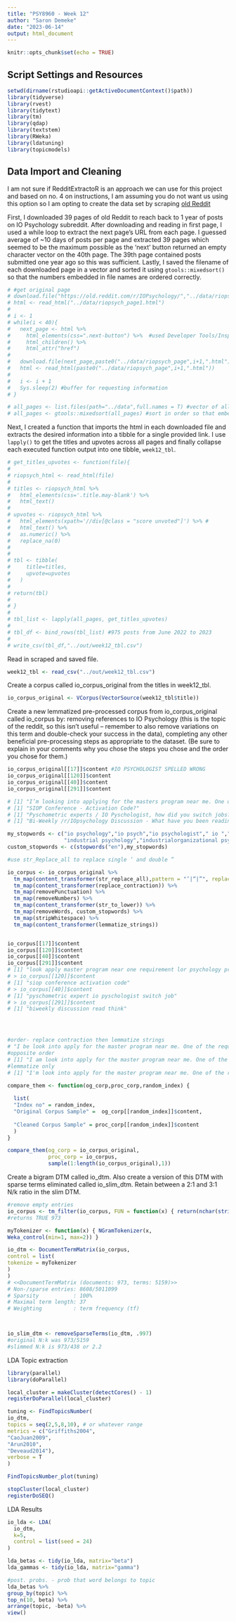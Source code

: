```yaml
---
title: "PSY8960 - Week 12"
author: "Saron Demeke"
date: "2023-06-14"
output: html_document
---
```


```r
knitr::opts_chunk$set(echo = TRUE)
```


## Script Settings and Resources
```r
setwd(dirname(rstudioapi::getActiveDocumentContext()$path))
library(tidyverse)
library(rvest)
library(tidytext)
library(tm)
library(qdap)
library(textstem)
library(RWeka)
library(ldatuning)
library(topicmodels)
```


## Data Import and Cleaning

I am not sure if RedditExtractoR is an approach we can use for this project and based on no. 4 on instructions, I am assuming you do not want us using this option so I am opting to create the data set by scraping [old Reddit](https://old.reddit.com/r/IOPsychology/)

First, I downloaded 39 pages of old Reddit to reach back to 1 year of posts on IO Psychology subreddit. After downloading and reading in first page, I used a while loop to extract the next page's URL from each page. I guessed average of ~10 days of posts per page and extracted 39 pages which seemed to be the maximum possible as the 'next' button returned an empty character vector on the 40th page. The 39th page contained posts submitted one year ago so this was sufficient. Lastly, I saved the filename of each downloaded page in a vector and sorted it using `gtools::mixedsort()` so that the numbers embedded in file names are ordered correctly.
```r
# #get original page
# download.file("https://old.reddit.com/r/IOPsychology/","../data/riopsych_page1.html")
# html <- read_html("../data/riopsych_page1.html")
# 
# i <- 1
# while(i < 40){
#   next_page <- html %>%
#     html_elements(css=".next-button") %>%  #used Developer Tools/Inspect to get attribute of next page URL
#     html_children() %>%
#     html_attr("href")
# 
#   download.file(next_page,paste0("../data/riopsych_page",i+1,".html"))
#   html <- read_html(paste0("../data/riopsych_page",i+1,".html"))
# 
#   i <- i + 1
#   Sys.sleep(2) #buffer for requesting information
# }

# all_pages <- list.files(path="../data",full.names = T) #vector of all file names in ../data with relative path intact
# all_pages <- gtools::mixedsort(all_pages) #sort in order so that embedded numbers in file names are numerically ordered 
```

Next, I created a function that imports the html in each downloaded file and extracts the desired information into a tibble for a single provided link. I use `lapply()` to get the titles and upvotes across all pages and finally collapse each executed function output into one tibble, `week12_tbl`.
```r

# get_titles_upvotes <- function(file){
#   
# riopsych_html <- read_html(file)
# 
# titles <- riopsych_html %>% 
#   html_elements(css='.title.may-blank') %>% 
#   html_text()
# 
# upvotes <- riopsych_html %>% 
#   html_elements(xpath='//div[@class = "score unvoted"]') %>% #
#   html_text() %>% 
#   as.numeric() %>% 
#   replace_na(0)
# 
# 
# tbl <- tibble(
#     title=titles, 
#     upvote=upvotes
#   ) 
# 
# return(tbl)
#   
# }
# 
# tbl_list <- lapply(all_pages, get_titles_upvotes)
# 
# tbl_df <- bind_rows(tbl_list) #975 posts from June 2022 to 2023
# 
# write_csv(tbl_df,"../out/week12_tbl.csv")
```


Read in scraped and saved file.

```r
week12_tbl <- read_csv("../out/week12_tbl.csv")
```


Create a corpus called io_corpus_original from the titles in week12_tbl.

```r
io_corpus_original <- VCorpus(VectorSource(week12_tbl$title))

```


Create a new lemmatized pre-processed corpus from io_corpus_original called io_corpus by:
removing references to IO Psychology (this is the topic of the reddit, so this isn’t useful – remember to also remove variations on this term and double-check your success in the data),
completing any other beneficial pre-processing steps as appropriate to the dataset.
(Be sure to explain in your comments why you chose the steps you chose and the order you chose for them.)


```r

io_corpus_original[[17]]$content #IO PSYCHOLOGIST SPELLED WRONG
io_corpus_original[[120]]$content
io_corpus_original[[40]]$content
io_corpus_original[[291]]$content

# [1] "I’m looking into applying for the masters program near me. One of the requirements is a LOR from a psychology professor. I’ve been out of school since 2017 therefore don’t have any relationship with previous professors. Does anyone have any advice? Feeling kind of stuck with that."
# [1] "SIOP Conference - Activation Code?"
# [1] "Pyschometric experts / IO Pyschologist, how did you switch jobs?"
# [1] "Bi-Weekly /r/IOpsychology Discussion - What have you been reading, and what do you think of it?"

my_stopwords <- c("io psychology","io psych","io psychologist"," io ","io practitioner","iopsychology",
                  "industrial psychology","industrialorganizational psychology","riopsychology","psych","psychology")
custom_stopwords <- c(stopwords("en"),my_stopwords)

#use str_Replace_all to replace single ’ and double ” 

io_corpus <- io_corpus_original %>%
  tm_map(content_transformer(str_replace_all),pattern = "’|“|”", replacement = "'") %>% 
  tm_map(content_transformer(replace_contraction)) %>%
  tm_map(removePunctuation) %>% 
  tm_map(removeNumbers) %>%  
  tm_map(content_transformer(str_to_lower)) %>% 
  tm_map(removeWords, custom_stopwords) %>% 
  tm_map(stripWhitespace) %>% 
  tm_map(content_transformer(lemmatize_strings))


io_corpus[[17]]$content
io_corpus[[120]]$content
io_corpus[[40]]$content
io_corpus[[291]]$content
# [1] "look apply master program near one requirement lor psychology professor school since therefore relationship previous professor anyone advice feel kind stick"
# > io_corpus[[120]]$content
# [1] "siop conference activation code"
# > io_corpus[[40]]$content
# [1] "pyschometric expert io pyschologist switch job"
# > io_corpus[[291]]$content
# [1] "biweekly discussion read think"




#order- replace contraction then lemmatize strings
# "I be look into apply for the master program near me. One of the requirement be a LOR from a psychology professor. I have be out of school since 2017 therefore do not have any relationship with previous professor. do anyone have any advice? feel kind of stick with that."
#opposite order
# [1] "I am look into apply for the master program near me. One of the requirement be a LOR from a psychology professor. I have be out of school since 2017 therefore do not have any relationship with previous professor. do anyone have any advice? feel kind of stick with that."
#lemmatize only
# [1] "I'm look into apply for the master program near me. One of the requirement be a LOR from a psychology professor. I've be out of school since 2017 therefore don't have any relationship with previous professor. do anyone have any advice? feel kind of stick with that."


```

```r
compare_them <- function(og_corp,proc_corp,random_index) {
  
  list(
  "Index no" = random_index,  
  "Original Corpus Sample" =  og_corp[[random_index]]$content,
  
  "Cleaned Corpus Sample" = proc_corp[[random_index]]$content
  )
}

compare_them(og_corp = io_corpus_original,
             proc_corp = io_corpus,
             sample(1:length(io_corpus_original),1))

```

Create a bigram DTM called io_dtm. Also create a version of this DTM with sparse terms eliminated called io_slim_dtm. Retain between a 2:1 and 3:1 N/k ratio in the slim DTM.

```r
#remove empty entries
io_corpus <- tm_filter(io_corpus, FUN = function(x) { return(nchar(stripWhitespace(x$content)[[1]]) > 0) } )
#returns TRUE 973

myTokenizer <- function(x) { NGramTokenizer(x, 
Weka_control(min=1, max=2)) }

io_dtm <- DocumentTermMatrix(io_corpus,
control = list(
tokenize = myTokenizer
)
)
# <<DocumentTermMatrix (documents: 973, terms: 5159)>>
# Non-/sparse entries: 8608/5011099
# Sparsity           : 100%
# Maximal term length: 37
# Weighting          : term frequency (tf)



io_slim_dtm <- removeSparseTerms(io_dtm, .997)
#original N:k was 973/5159
#slimmed N:k is 973/438 or 2.2

```
LDA Topic extraction

```r
library(parallel)
library(doParallel)

local_cluster = makeCluster(detectCores() - 1)   
registerDoParallel(local_cluster)

tuning <- FindTopicsNumber( 
io_dtm, 
topics = seq(2,5,8,10), # or whatever range
metrics = c("Griffiths2004", 
"CaoJuan2009", 
"Arun2010", 
"Deveaud2014"),
verbose = T
)

FindTopicsNumber_plot(tuning)

stopCluster(local_cluster)
registerDoSEQ()

```




LDA Results

```r
io_lda <- LDA(
  io_dtm,
  k=5,
  control = list(seed = 24)
)

lda_betas <- tidy(io_lda, matrix="beta")
lda_gammas <- tidy(io_lda, matrix="gamma")

#post. probs. - prob that word belongs to topic
lda_betas %>%
group_by(topic) %>%
top_n(10, beta) %>%
arrange(topic, -beta) %>%
view()


```



